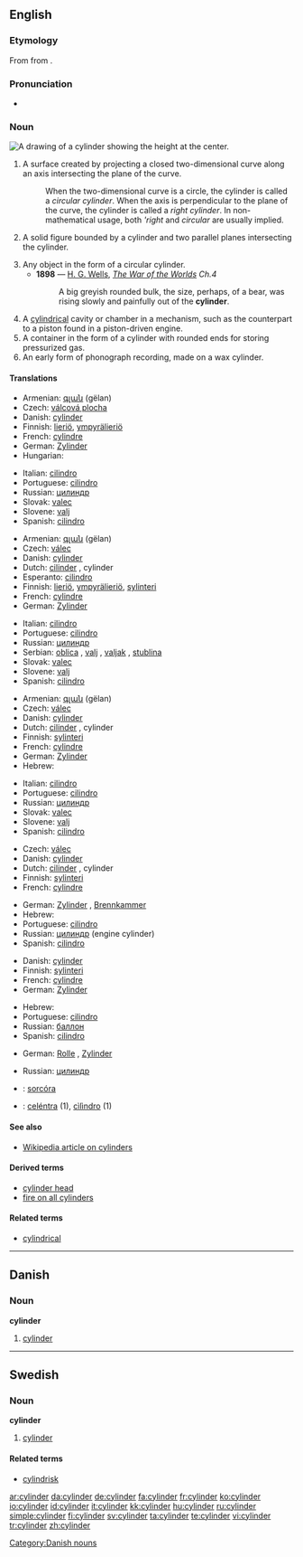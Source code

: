 ==English==

===Etymology===
From {{etyl|la|en}} {{term|cylindrus|lang=la}} from {{etyl|grc|en}} {{term|κύλινδρος|tr=kulindros|lang=grc|sc=polytonic}}.

===Pronunciation===
* {{audio|en-us-cylinder.ogg|Audio (US)}}

===Noun===
[[Image:Cylinder geometry.svg|thumb|right|A drawing of a cylinder showing the height at the center.]]
{{en-noun}}

# {{geometry}} A surface created by projecting a closed two-dimensional curve along an axis intersecting the plane of the curve.
#: When the two-dimensional curve is a circle, the cylinder is called a ''circular cylinder''. When the axis is perpendicular to the plane of the curve, the cylinder is called a ''right cylinder''.  In non-mathematical usage, both '''right'' and ''circular'' are usually implied.
# {{geometry}} A solid figure bounded by a cylinder and two parallel planes intersecting the cylinder.
# Any object in the form of a circular cylinder.
#* '''1898''' — [[w:H. G. Wells|H. G. Wells]], ''[http://en.wikisource.org/wiki/The_War_of_the_Worlds The War of the Worlds] Ch.4''
#*: A big greyish rounded bulk, the size, perhaps, of a bear, was rising slowly and painfully out of the '''cylinder'''.
# A [[cylindrical]] cavity or chamber in a mechanism, such as the counterpart to a piston found in a piston-driven engine.
# A container in the form of a cylinder with rounded ends for storing pressurized gas.
# An early form of phonograph recording, made on a wax cylinder.

====Translations====
{{trans-top|geometry: surface}}
* Armenian: [[գլան]] (gëlan)
* Czech: [[válcová plocha]] {{f}}
* Danish: [[#Danish|cylinder]] {{c}}
* Finnish: [[lieriö]], [[ympyrälieriö]]
* French: [[cylindre]] {{m}}
* German: [[Zylinder]] {{m}}
* Hungarian: {{t|hu|henger}}
{{trans-mid}}
* Italian: [[cilindro]] {{m}}
* Portuguese: [[cilindro]] {{m}}
* Russian: [[цилиндр]] {{m}}
* Slovak: [[valec]] {{m}}
* Slovene: [[valj]] {{m}}
* Spanish: [[cilindro]] {{m}}
{{trans-bottom}}

{{trans-top|geometry: solid}}
* Armenian: [[գլան]] (gëlan)
* Czech: [[válec]] {{m}}
* Danish: [[#Danish|cylinder]] {{c}}
* Dutch: [[cilinder]] {{m}}, cylinder {{m}}
* Esperanto: [[cilindro]]
* Finnish: [[lieriö]], [[ympyrälieriö]], [[sylinteri]]
* French: [[cylindre]] {{m}}
* German: [[Zylinder]] {{m}}
{{trans-mid}}
* Italian: [[cilindro]] {{m}}
* Portuguese: [[cilindro]] {{m}}
* Russian: [[цилиндр]] {{m}}
* Serbian: [[oblica]] {{f}}, [[valj]] {{m}}, [[valjak]] {{m}}, [[stublina]] {{f}}
* Slovak: [[valec]] {{m}}
* Slovene: [[valj]] {{m}}
* Spanish: [[cilindro]] {{m}}
{{trans-bottom}}

{{trans-top|any cylindrical object}}
* Armenian: [[գլան]] (gëlan)
* Czech: [[válec]] {{m}}
* Danish: [[#Danish|cylinder]] {{c}}
* Dutch: [[cilinder]] {{m}}, cylinder {{m}}
* Finnish: [[sylinteri]]
* French: [[cylindre]] {{m}}
* German: [[Zylinder]] {{m}}
* Hebrew: {{he-translation|גליל|ga'lil}}
{{trans-mid}}
* Italian: [[cilindro]] {{m}}
* Portuguese: [[cilindro]] {{m}}
* Russian: [[цилиндр]] {{m}}
* Slovak: [[valec]] {{m}}
* Slovene: [[valj]] {{m}}
* Spanish: [[cilindro]] {{m}}
{{trans-bottom}}

{{trans-top|cavity or chamber}}
* Czech: [[válec]] {{m}}
* Danish: [[#Danish|cylinder]] {{c}}
* Dutch: [[cilinder]] {{m}}, cylinder {{m}}
* Finnish: [[sylinteri]]
* French: [[cylindre]] {{m}}
{{trans-mid}}
* German: [[Zylinder]] {{m}}, [[Brennkammer]] {{m}}
* Hebrew: {{he-translation|גליל|ga'lil}}
* Portuguese: [[cilindro]] {{m}}
* Russian: [[цилиндр]] {{m}} (engine cylinder)
* Spanish: [[cilindro]] {{m}}
{{trans-bottom}}

{{trans-top|container}}
* Danish: [[#Danish|cylinder]] {{c}}
* Finnish: [[sylinteri]]
* French: [[cylindre]] {{m}}
* German: [[Zylinder]] {{m}}
{{trans-mid}}
* Hebrew: {{he-translation|גליל|ga'lil}}
* Portuguese: [[cilindro]] {{m}}
* Russian: [[баллон]] {{m}}
* Spanish: [[cilindro]] {{m}}
{{trans-bottom}}

{{trans-top|recording}}
* German: [[Rolle]] {{f}}, [[Zylinder]] {{m}}
{{trans-mid}}
* Russian: [[цилиндр]] {{m}}
{{trans-bottom}}

{{checktrans}}

* {{ttbc|Irish}}: [[sorcóra]]
* {{ttbc|Neapolitan}}: [[celéntra]] (1), [[cìlìndro]] (1)

====See also====
* [[w:cylinder|Wikipedia article on cylinders]]

====Derived terms====
* [[cylinder head]]
* [[fire on all cylinders]]

====Related terms====
* [[cylindrical]]

----

==Danish==

===Noun===
'''cylinder''' {{c}}

# [[#English|cylinder]]

[[Category:Danish nouns]]

----

==Swedish==

===Noun===
{{sv-noun-irreg-c|2=cylindern|3=cylindrar|4=cylindrarna}}
'''cylinder''' {{c}}

# {{geometry|lang=sv}} [[#English|cylinder]]

====Related terms====
* [[cylindrisk]]

[[ar:cylinder]]
[[da:cylinder]]
[[de:cylinder]]
[[fa:cylinder]]
[[fr:cylinder]]
[[ko:cylinder]]
[[io:cylinder]]
[[id:cylinder]]
[[it:cylinder]]
[[kk:cylinder]]
[[hu:cylinder]]
[[ru:cylinder]]
[[simple:cylinder]]
[[fi:cylinder]]
[[sv:cylinder]]
[[ta:cylinder]]
[[te:cylinder]]
[[vi:cylinder]]
[[tr:cylinder]]
[[zh:cylinder]]